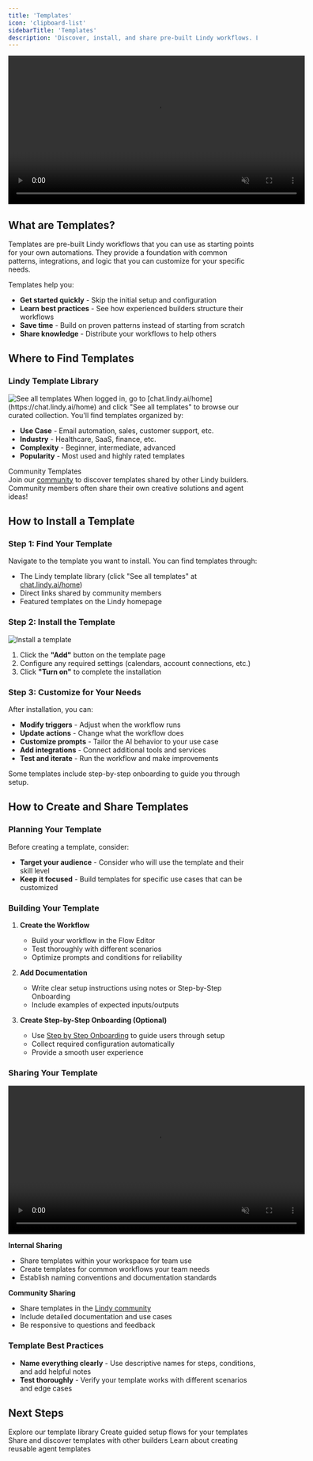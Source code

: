 ```yaml
---
title: 'Templates'
icon: 'clipboard-list'
sidebarTitle: 'Templates'
description: 'Discover, install, and share pre-built Lindy workflows. Learn how templates can jumpstart your automation projects and help you build faster.'
---
```


<div style={{ display: 'flex', justifyContent: 'center', margin: '2rem 0' }}>
  <div className="video-card">
    <video
      src="/lindy-brand-assets/templates.mp4"
      width="600"
      autoPlay
      muted
      loop
      playsInline
      style={{ display: 'block', width: '100%', borderRadius: '16px' }}
    />
  </div>
</div>

## What are Templates?

Templates are pre-built Lindy workflows that you can use as starting points for your own automations. They provide a foundation with common patterns, integrations, and logic that you can customize for your specific needs.

Templates help you:
- **Get started quickly** - Skip the initial setup and configuration
- **Learn best practices** - See how experienced builders structure their workflows
- **Save time** - Build on proven patterns instead of starting from scratch
- **Share knowledge** - Distribute your workflows to help others

## Where to Find Templates

### Lindy Template Library

<Frame>
  <img src="/lindy-brand-assets/templates-see-all.png" alt="See all templates" />
</Frame>
When logged in, go to [chat.lindy.ai/home](https://chat.lindy.ai/home) and click "See all templates" to browse our curated collection. You'll find templates organized by:


- **Use Case** - Email automation, sales, customer support, etc.
- **Industry** - Healthcare, SaaS, finance, etc.
- **Complexity** - Beginner, intermediate, advanced
- **Popularity** - Most used and highly rated templates

<Tip>
Community Templates</br>
Join our <a href="https://community.lindy.ai/join">community</a> to discover templates shared by other Lindy builders. Community members often share their own creative solutions and agent ideas!
</Tip>

## How to Install a Template

### Step 1: Find Your Template
Navigate to the template you want to install. You can find templates through:
- The Lindy template library (click "See all templates" at [chat.lindy.ai/home](https://chat.lindy.ai/home))
- Direct links shared by community members
- Featured templates on the Lindy homepage

### Step 2: Install the Template

<Frame>
  <img src="/lindy-brand-assets/templates-install.png" alt="Install a template" />
</Frame>

1. Click the **"Add"** button on the template page
3. Configure any required settings (calendars, account connections, etc.)
4. Click **"Turn on"** to complete the installation

### Step 3: Customize for Your Needs
After installation, you can:
- **Modify triggers** - Adjust when the workflow runs
- **Update actions** - Change what the workflow does
- **Customize prompts** - Tailor the AI behavior to your use case
- **Add integrations** - Connect additional tools and services
- **Test and iterate** - Run the workflow and make improvements

<Tip>
Some templates include step-by-step onboarding to guide you through setup.
</Tip>

## How to Create and Share Templates

### Planning Your Template
Before creating a template, consider:

- **Target your audience** - Consider who will use the template and their skill level
- **Keep it focused** - Build templates for specific use cases that can be customized


### Building Your Template

1. **Create the Workflow**
   - Build your workflow in the Flow Editor
   - Test thoroughly with different scenarios
   - Optimize prompts and conditions for reliability

2. **Add Documentation**
   - Write clear setup instructions using notes or Step-by-Step Onboarding
   - Include examples of expected inputs/outputs

3. **Create Step-by-Step Onboarding (Optional)**
   - Use [Step by Step Onboarding](/skills/by-lindy/step-by-step-onboarding) to guide users through setup
   - Collect required configuration automatically
   - Provide a smooth user experience

### Sharing Your Template

<div style={{ display: 'flex', justifyContent: 'center', margin: '1rem 0' }}>
  <div className="video-card">
    <video
      src="/lindy-brand-assets/template-share.mp4"
      width="600"
      autoPlay
      muted
      loop
      playsInline
      style={{ display: 'block', width: '100%', borderRadius: '16px' }}
    />
  </div>
</div>

**Internal Sharing**
- Share templates within your workspace for team use
- Create templates for common workflows your team needs
- Establish naming conventions and documentation standards

**Community Sharing**
- Share templates in the [Lindy community](https://community.lindy.ai/join)
- Include detailed documentation and use cases
- Be responsive to questions and feedback


### Template Best Practices

- **Name everything clearly** - Use descriptive names for steps, conditions, and add helpful notes
- **Test thoroughly** - Verify your template works with different scenarios and edge cases


## Next Steps

<CardGroup cols={2}>
  <Card title="Browse Templates" href="https://chat.lindy.ai/home" icon="search">
    Explore our template library
  </Card>
  <Card title="Step by Step Onboarding" href="/skills/by-lindy/step-by-step-onboarding" icon="memo-circle-check">
    Create guided setup flows for your templates
  </Card>
  <Card title="Community" href="https://community.lindy.ai/join" icon="users">
    Share and discover templates with other builders
  </Card>
  <Card title="Agent Templates" href="/building-agents/agent-basics/agent-templates" icon="robot">
    Learn about creating reusable agent templates
  </Card>
</CardGroup> 